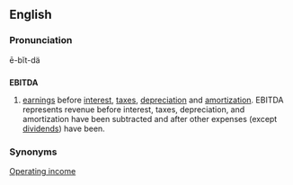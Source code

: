 ==English==
===Pronunciation===
ē-bĭt-dä
==={{initialism}}===
{{wikipedia}}
'''EBITDA'''

#[[earnings]] before [[interest]], [[tax]]es, [[depreciation]] and [[amortization]]. EBITDA represents revenue before interest, taxes, depreciation, and amortization have been subtracted and after other expenses (except [[dividend|dividends]]) have been.

===Synonyms===
[[Operating income]]